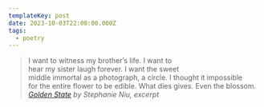 ```yaml
---
templateKey: post
date: 2023-10-03T22:00:00.000Z
tags:
  - poetry
---
```

> I want to witness my brother’s life. I want to<br/>
> hear my sister laugh forever. I want the sweet<br/>
> middle immortal as a photograph, a circle. I thought it impossible<br/>
> for the entire flower to be edible. What dies gives. Even the blossom.
> <cite><i>[Golden State](https://poems.com/poem/golden-state-niu/)</i> by Stephanie Niu, excerpt</cite>
